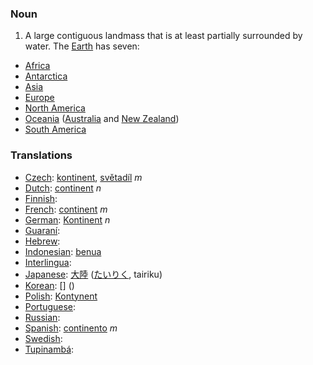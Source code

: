 === Noun ===
#A large contiguous landmass that is at least partially surrounded by water.  The [[Earth]] has seven:
*[[Africa]]
*[[Antarctica]]
*[[Asia]]
*[[Europe]]
*[[North America]]
*[[Oceania]] ([[Australia]] and [[New Zealand]])
*[[South America]]

=== Translations ===

*[[Czech]]: [[kontinent]], [[světadíl]] ''m''
*[[Dutch]]: [[continent]] ''n''
*[[Finnish]]: [[]]
*[[French]]: [[continent]] ''m''
*[[German]]: [[Kontinent]] ''n''
*[[Guaraní]]: [[]]
*[[Hebrew]]: [[]] '' ''
*[[Indonesian]]: [[benua]]
*[[Interlingua]]: [[]]
*[[Japanese]]: [[大陸]] ([[たいりく]], tairiku)
*[[Korean]]: [[]] [] ()
*[[Polish]]: [[Kontynent]]
*[[Portuguese]]: [[]] '' ''
*[[Russian]]: [[]]
*[[Spanish]]: [[continento]] ''m''
*[[Swedish]]: [[]] '' ''
*[[Tupinambá]]: [[]]